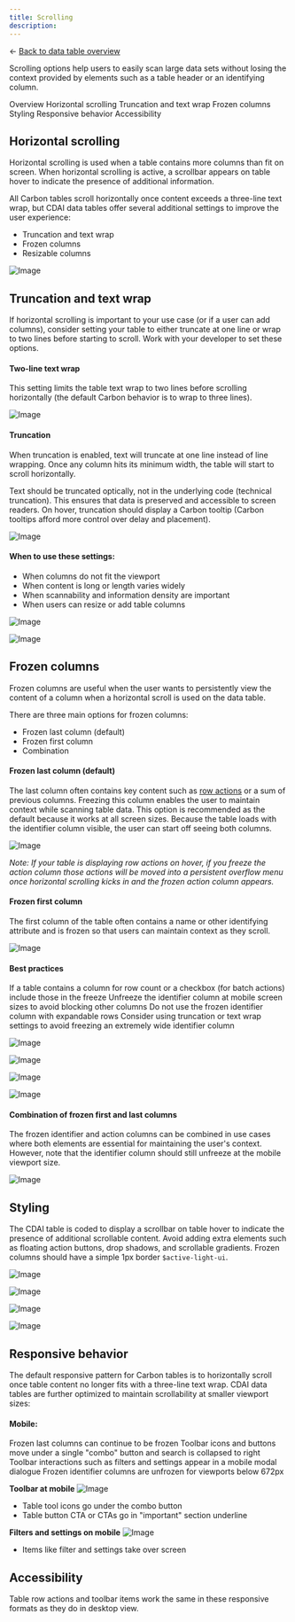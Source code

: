 ```yaml
---
title: Scrolling
description: 
---
```



<- [Back to data table overview](https://pages.github.ibm.com/cdai-design/pal/components/data-table/overview) 

<PageDescription>

Scrolling options help users to easily scan large data sets without losing the context provided by elements such as a table header or an identifying column.

</PageDescription>

<AnchorLinks>
   <AnchorLink>Overview</AnchorLink>
   <AnchorLink>Horizontal scrolling</AnchorLink>
   <AnchorLink>Truncation and text wrap</AnchorLink>
   <AnchorLink>Frozen columns</AnchorLink>
   <AnchorLink>Styling</AnchorLink>
   <AnchorLink>Responsive behavior</AnchorLink>
   <AnchorLink>Accessibility </AnchorLink>
</AnchorLinks>


## Horizontal scrolling

Horizontal scrolling is used when a table contains more columns than fit on screen. When horizontal scrolling is active, a scrollbar appears on table hover to indicate the presence of additional information. 

All Carbon tables scroll horizontally once content exceeds a three-line text wrap, but CDAI data tables offer several additional settings to improve the user experience:

- Truncation and text wrap
- Frozen columns
- Resizable columns

![Image](./images/image_overviewscroll.gif)

## Truncation and text wrap 

If horizontal scrolling is important to your use case (or if a user can add columns), consider setting your table to either truncate at one line or wrap to two lines before starting to scroll. Work with your developer to set these options.

#### Two-line text wrap 
This setting limits the table text wrap to two lines before scrolling horizontally (the default Carbon behavior is to wrap to three lines).

![Image](./images/image_textwrap2.gif)

#### Truncation
When truncation is enabled, text will truncate at one line instead of line wrapping. Once any column hits its minimum width, the table will start to scroll horizontally. 

Text should be truncated optically, not in the underlying code (technical truncation). This ensures that data is preserved and accessible to screen readers. On hover, truncation should display a Carbon tooltip (Carbon tooltips afford more control over delay and placement). 

![Image](./images/image_truncate.gif)

#### When to use these settings:

- When columns do not fit the viewport
- When content is long or length varies widely  
- When scannability and information density are important 
- When users can resize or add table columns


<Row>
<Column colMd={4} colLg={4}>
<DoDontExample type="do" caption="Truncate optically and provide tooltips.">

![Image](./images/image_do-scroll-01.png)

</DoDontExample>
</Column>
<Column colMd={4} colLg={4}>
<DoDontExample type="dont" caption="Truncate in the code or omit tooltips; truncate where full content is critical">

![Image](./images/image_don't-scroll-01.png)
</DoDontExample>
</Column>
</Row>


## Frozen columns

Frozen columns are useful when the user wants to persistently view the content of a column when a horizontal scroll is used on the data table.

There are three main options for frozen columns:

- Frozen last column (default)
- Frozen first column
- Combination


#### Frozen last column (default) 
The last column often contains key content such as [row actions](https://pages.github.ibm.com/cdai-design/pal/components/data-table/row-action-buttons/usage) or a sum of previous columns. Freezing this column enables the user to maintain context while scanning table data. This option is recommended as the default because it works at all screen sizes. Because the table loads with the identifier column visible, the user can start off seeing both columns. 

![Image](./images/image_box-image-84.png)

*Note: If your table is displaying row actions on hover, if you freeze the action column those actions will be moved into a persistent overflow menu once horizontal scrolling kicks in and the frozen action column appears.*


#### Frozen first column
The first column of the table often contains a name or other identifying attribute and is frozen so that users can maintain context as they scroll. 

![Image](./images/image_box-image-85.png)

#### Best practices

If a table contains a column for row count or a checkbox (for batch actions) include those in the freeze
Unfreeze the identifier column at mobile screen sizes to avoid blocking other columns
Do not use the frozen identifier column with expandable rows
Consider using truncation or text wrap settings to avoid freezing an extremely wide identifier column

<Row>
<Column colMd={4} colLg={4}>
<DoDontExample type="do" caption="Freeze only the identifier column and directly associated elements, such as checkboxes">

![Image](./images/image_do-scroll-02.png)
</DoDontExample>
</Column>
<Column colMd={4} colLg={4}>
<DoDontExample type="dont" caption="Freeze middle columns or freeze more than the first and last columns">

![Image](./images/image_don't-scroll-02.png)
</DoDontExample>
</Column>
</Row>

<Row>
<Column colMd={4} colLg={4}>
<DoDontExample type="do" caption="Avoid freezing the identifier column on tables with expandable rows – try a frozen actions column instead">

![Image](./images/image_do-scroll-03.png)
</DoDontExample>
</Column>
<Column colMd={4} colLg={4}>
<DoDontExample type="dont" caption="Freeze the identifier column on tables with expandable rows">

![Image](./images/image_don't-scroll-03.png)
</DoDontExample>
</Column>
</Row>


#### Combination of frozen first and last columns
The frozen identifier and action columns can be combined in use cases where both elements are essential for maintaining the user's context. However, note that the identifier column should still unfreeze at the mobile viewport size.

![Image](./images/image_combofrozen.gif)

## Styling

The CDAI table is coded to display a scrollbar on table hover to indicate the presence of additional scrollable content. Avoid adding extra elements such as floating action buttons, drop shadows, and scrollable gradients. Frozen columns should have a simple 1px border `$active-light-ui`.

<Row>
<Column colMd={4} colLg={4}>
<DoDontExample type="do" caption="Use table scrollbar to indicate scrollability">

![Image](./images/image_do-scroll-04.png)
</DoDontExample>
</Column>
<Column colMd={4} colLg={4}>
<DoDontExample type="dont" caption="Add additional elements to indicate scrollability">

![Image](./images/image_don't-scroll-04.png)
</DoDontExample>
</Column>
</Row>

<Row>
<Column colMd={4} colLg={4}>
<DoDontExample type="do" caption="Maintain right page padding">

![Image](./images/image_do-scroll-05.png)
</DoDontExample>
</Column>
<Column colMd={4} colLg={4}>
<DoDontExample type="dont" caption="Bleed table to right edge of page">

![Image](./images/image_don't-scroll-05.png)
</DoDontExample>
</Column>
</Row>


## Responsive behavior

The default responsive pattern for Carbon tables is to horizontally scroll once table content no longer fits with a three-line text wrap. CDAI data tables are further optimized to maintain scrollability at smaller viewport sizes:

#### Mobile:
Frozen last columns can continue to be frozen
Toolbar icons and buttons move under a single "combo" button and search is collapsed to right
Toolbar interactions such as filters and settings appear in a mobile modal dialogue
Frozen identifier columns are unfrozen for viewports below 672px


**Toolbar at mobile**
![Image](./images/image_mobile1.png)

- Table tool icons go under the combo button
- Table button CTA or CTAs go in "important" section underline 


**Filters and settings on mobile**
![Image](./images/image_mobile2.png)

- Items like filter and settings take over screen


## Accessibility 

Table row actions and toolbar items work the same in these responsive formats as they do in desktop view.




